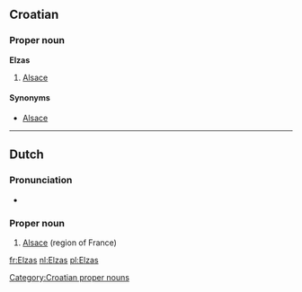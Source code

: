 ==Croatian==

===Proper noun===
'''Elzas''' {{m}}

# [[Alsace]]

====Synonyms====
* [[Alsace#Croatian|Alsace]]

[[Category:Croatian proper nouns]]

----

==Dutch==
{{wikipedia|lang=nl}}

===Pronunciation===
* {{IPA|/ˈɛlzɑs/|lang=nl}}

===Proper noun===
{{infl|nl|proper noun}}

# [[Alsace]] (region of France)

{{tbot entry|Dutch|Alsace|2009|May|nl}}

[[fr:Elzas]]
[[nl:Elzas]]
[[pl:Elzas]]